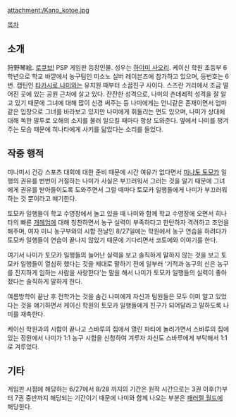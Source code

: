 attachment:/Kano_kotoe.jpg

[[목차]]
== 소개 ==
狩野琴絵. [[로큐브!]] PSP 게임판 등장인물. 성우는 [[하야미 사오리]]. 케이신 학원 초등부 6학년으로 학교 바깥에서 농구팀인 미소노 실버 레이븐즈에 참가하고 있으며, 등번호는 6번. 캡틴인 [[타카시로 나미]]와는 유치원 때부터 소꿉친구 사이다. 스즈란 거리에서 조금 떨어진 곳에 있는 공원 근처에 살고 있다. 잔잔한 성격으로, 나미의 츤데레적 성격을 잘 알고 있기 때문에 그녀에 대해 많이 신경 써주는 등 나미에게는 언니같은 존재이면서 엄마같은 입장으로 그녀를 바라보고 있지만 나미에게 휘둘리는 면도 있으며, 나미가 상대에 대해 독한 말투로 오해의 소지를 불러 일으킬 때마다 항상 도와준다. 옆에서 나미를 챙겨주는 모습 때문에 히나타에게 사키를 닮았다는 소리를 들었다.

== 작중 행적 ==
미나미시 건강 스포츠 대회에 대한 준비 때문에 시간 여유가 없다면서 [[미나토 토모카]] 일행의 권유를 번번이 거절하는 나미가 사실은 부끄러워서 그러는 것을 알기 때문에 그녀에게 권유를 받아들이도록 도와주면서 그럴 때마다 토모카 일행들에게 나미가 부끄러워하는 것 뿐이라고 얘기한다.

토모카 일행들이 학교 수영장에서 놀고 있을 때 나미와 함께 학교 수영장에 오면서 히나타의 빠른 [[개헤엄]]에 대해 칭찬하면서 농구 실력이 부족하다고 한탄하자 격려하고 조언을 해주며, 여자 미니 농구부와의 시합 전날인 8/27일에는 학원에서 농구 연습을 하려다가 토모카 일행들이 연습이 끝나지 않았기 때문에 기다리면서 코토에와 이야기를 한다.

여기서 나미가 토모카 일행들의 늘어난 실력을 보고 솔직하게 말하지 않는 것을 보고 토모카 일행들이 열심히 했다는 것을 제대로 말하기 전에 일부러 '기적과 농구의 신은 농구를 진지하게 임하는 사람을 사랑한다'는 말을 해서 나미가 토모카 일행들의 실력이 좋아졌다는 솔직하게 말하게 한다. 

여름방학이 끝난 후 전학가는 것을 숨긴 나미에게 자신과 팀원들은 모두 이미 알고 있었다는 것을 얘기하면서 케이신 학원의 토모카 일행들에게 친구가 되어달라고 말하도록 나미를 재촉한다.

케이신 학원과의 시합이 끝나고 스바루의 집에서 열린 파티에 놀러가면서 스바루의 집에 있는 정원에서 나미가 1:1 농구 시합을 신청하여 겨루자 자신도 스바루에게 부탁해서 1:1로 겨루었다.

== 기타 ==
게임판 시점에 해당하는 6/27에서 8/28 까지의 기간은 원작 시간으로는 3권 이후(?)부터 7권 중반까지 해당되는 기간이기 때문에 나미와 함께 나오는 부분은 [[패러렐 월드]]에 해당한다.
